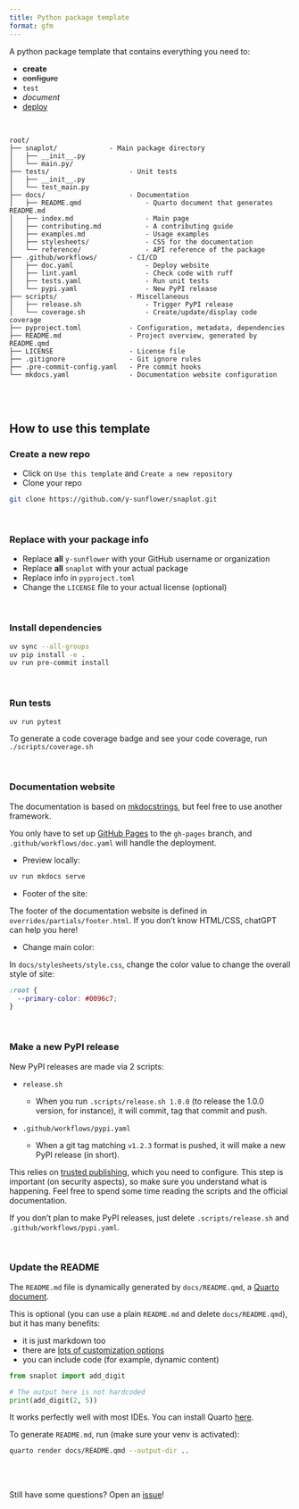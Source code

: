 ```yaml
---
title: Python package template
format: gfm
---
```


<!-- Automatically generated, uses README.qmd to modify README.md -->

A python package template that contains everything you need to:

- **create**
- ~~configure~~
- `test`
- _document_
- <u>deploy</u>

<br>

```
root/
├── snaplot/             - Main package directory
│   ├── __init__.py
│   └── main.py/
├── tests/                    - Unit tests
│   ├── __init__.py
│   └── test_main.py
├── docs/                     - Documentation
│   ├── README.qmd                - Quarto document that generates README.md
│   ├── index.md                  - Main page
│   ├── contributing.md           - A contributing guide
│   ├── examples.md               - Usage examples
│   ├── stylesheets/              - CSS for the documentation
│   └── reference/                - API reference of the package
├── .github/workflows/        - CI/CD
│   ├── doc.yaml                  - Deploy website
│   ├── lint.yaml                 - Check code with ruff
│   ├── tests.yaml                - Run unit tests
│   └── pypi.yaml                 - New PyPI release
├── scripts/                  - Miscellaneous
│   ├── release.sh                - Trigger PyPI release
│   └── coverage.sh               - Create/update/display code coverage
├── pyproject.toml            - Configuration, metadata, dependencies
├── README.md                 - Project overview, generated by README.qmd
├── LICENSE                   - License file
├── .gitignore                - Git ignore rules
├── .pre-commit-config.yaml   - Pre commit hooks
└── mkdocs.yaml               - Documentation website configuration
```

<br><br>



## How to use this template

### Create a new repo

* Click on `Use this template` and `Create a new repository`
* Clone your repo

```bash
git clone https://github.com/y-sunflower/snaplot.git
```

<br>

### Replace with your package info

* Replace **all** `y-sunflower` with your GitHub username or organization
* Replace **all** `snaplot` with your actual package
* Replace info in `pyproject.toml`
* Change the `LICENSE` file to your actual license (optional)

<br>

### Install dependencies

```bash
uv sync --all-groups
uv pip install -e .
uv run pre-commit install
```

<br>

### Run tests

```bash
uv run pytest
```

To generate a code coverage badge and see your code coverage, run `./scripts/coverage.sh`

<br>

### Documentation website

The documentation is based on [mkdocstrings](https://mkdocstrings.github.io/), but feel free to use another framework.

You only have to set up [GitHub Pages](https://pages.github.com/) to the `gh-pages` branch, and `.github/workflows/doc.yaml` will handle the deployment.

* Preview locally:

```bash
uv run mkdocs serve
```

* Footer of the site:

The footer of the documentation website is defined in `overrides/partials/footer.html`. If you don't know HTML/CSS, chatGPT can help you here!

* Change main color:

In `docs/stylesheets/style.css`, change the color value to change the overall style of site:

```css
:root {
  --primary-color: #0096c7;
}
```

<br>

### Make a new PyPI release

New PyPI releases are made via 2 scripts:

* `release.sh`

  * When you run `.scripts/release.sh 1.0.0` (to release the 1.0.0 version, for instance), it will commit, tag that commit and push.
* `.github/workflows/pypi.yaml`

  * When a git tag matching `v1.2.3` format is pushed, it will make a new PyPI release (in short).

This relies on [trusted publishing](https://docs.pypi.org/trusted-publishers/), which you need to configure. This step is important (on security aspects), so make sure you understand what is happening. Feel free to spend some time reading the scripts and the official documentation.

If you don't plan to make PyPI releases, just delete `.scripts/release.sh` and `.github/workflows/pypi.yaml`.

<br>


### Update the README

The `README.md` file is dynamically generated by `docs/README.qmd`, a [Quarto document](https://quarto.org/).

This is optional (you can use a plain `README.md` and delete `docs/README.qmd`), but it has many benefits:

* it is just markdown too
* there are [lots of customization options](https://quarto.org/docs/authoring/markdown-basics.html)
* you can include code (for example, dynamic content)

```python
from snaplot import add_digit

# The output here is not hardcoded
print(add_digit(2, 5))
```

It works perfectly well with most IDEs. You can install Quarto [here](https://quarto.org/docs/get-started/).

To generate `README.md`, run (make sure your venv is activated):

```bash
quarto render docs/README.qmd --output-dir ..
```

<br>
<br>

Still have some questions? Open an [issue](https://github.com/y-sunflower/python-package-template/issues)!
